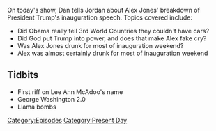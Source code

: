 {{DEFAULTSORT:
    #_EPISODE_0006:Inauguration Speech Recap
}}{{Episode
    | title           = Inauguration Speech Recap
    | caption         = Listen to this episode on [https://knowledgefight.libsyn.com/knowledge-fight-inauguration-speech-recap Libsyn] [https://open.spotify.com/episode/2tldRP8tyuRc5puECbKOrh Spotify]
    | episodeNumber   = 6
    | length          = 02:02:24
    | airDate         = January 23, 2017
    | episodeType     = [[:Category:Present Day|Present Day]]
    | appearance      = [[Lee Ann McAdoo]]
    | previousEpisode = [[5: January 19, 2017]]
    | nextEpisode     = [[7: January 23-24, 2017]]
}}

{{Stub}}

On today's show, Dan tells Jordan about Alex Jones' breakdown of President Trump's inauguration speech.  Topics covered include:

*Did Obama really tell 3rd World Countries they couldn't have cars?
*Did God put Trump into power, and does that make Alex fake cry?
*Was Alex Jones drunk for most of inauguration weekend?
*Alex was almost certainly drunk for most of inauguration weekend

==Tidbits==

*First riff on Lee Ann McAdoo's name
*George Washington 2.0
*Llama bombs

[[Category:Episodes]]
[[Category:Present Day]]
